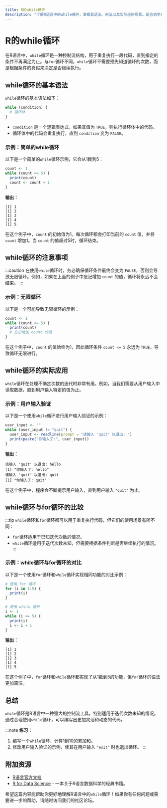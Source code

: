 ```yaml
---
title: R的while循环
description: "了解R语言中的while循环，掌握其语法、用法以及实际应用场景。适合初学者学习R控制流的基础知识。"
---
```


# R的while循环

在R语言中，`while`循环是一种控制流结构，用于重复执行一段代码，直到指定的条件不再满足为止。与`for`循环不同，`while`循环不需要预先知道循环的次数，而是根据条件的真假来决定是否继续执行。

## while循环的基本语法

`while`循环的基本语法如下：

```r
while (condition) {
  # 循环体
}
```

- `condition` 是一个逻辑表达式，如果其值为 `TRUE`，则执行循环体中的代码。
- 循环体中的代码会重复执行，直到 `condition` 变为 `FALSE`。

### 示例：简单的while循环

以下是一个简单的`while`循环示例，它会从1数到5：

```r
count <- 1
while (count <= 5) {
  print(count)
  count <- count + 1
}
```

**输出：**

```
[1] 1
[1] 2
[1] 3
[1] 4
[1] 5
```

在这个例子中，`count` 的初始值为1。每次循环都会打印当前的 `count` 值，并将 `count` 增加1。当 `count` 的值超过5时，循环结束。

## while循环的注意事项

:::caution
在使用`while`循环时，务必确保循环条件最终会变为 `FALSE`，否则会导致无限循环。例如，如果在上面的例子中忘记增加 `count` 的值，循环将永远不会结束。
:::

### 示例：无限循环

以下是一个可能导致无限循环的示例：

```r
count <- 1
while (count <= 5) {
  print(count)
  # 忘记增加 count 的值
}
```

在这个例子中，`count` 的值始终为1，因此循环条件 `count <= 5` 永远为 `TRUE`，导致循环无限进行。

## while循环的实际应用

`while`循环在处理不确定次数的迭代时非常有用。例如，当我们需要从用户输入中读取数据，直到用户输入特定的值为止。

### 示例：用户输入验证

以下是一个使用`while`循环进行用户输入验证的示例：

```r
user_input <- ""
while (user_input != "quit") {
  user_input <- readline(prompt = "请输入 'quit' 以退出: ")
  print(paste("你输入了:", user_input))
}
```

**输出：**

```
请输入 'quit' 以退出: hello
[1] "你输入了: hello"
请输入 'quit' 以退出: quit
[1] "你输入了: quit"
```

在这个例子中，程序会不断提示用户输入，直到用户输入 `"quit"` 为止。

## while循环与for循环的比较

:::tip
`while`循环和`for`循环都可以用于重复执行代码，但它们的使用场景有所不同：
- `for`循环适用于已知迭代次数的情况。
- `while`循环适用于迭代次数未知，但需要根据条件判断是否继续执行的情况。
:::

### 示例：while循环与for循环的对比

以下是一个使用`for`循环和`while`循环实现相同功能的对比示例：

```r
# 使用 for 循环
for (i in 1:5) {
  print(i)
}

# 使用 while 循环
i <- 1
while (i <= 5) {
  print(i)
  i <- i + 1
}
```

**输出：**

```
[1] 1
[1] 2
[1] 3
[1] 4
[1] 5
```

在这个例子中，`for`循环和`while`循环都实现了从1数到5的功能，但`for`循环的语法更加简洁。

## 总结

`while`循环是R语言中一种强大的控制流工具，特别适用于迭代次数未知的情况。通过合理使用`while`循环，可以编写出更加灵活和动态的代码。

:::note
**练习：**
1. 编写一个`while`循环，计算1到10的累加和。
2. 修改用户输入验证的示例，使其在用户输入 `"exit"` 时也退出循环。
:::

## 附加资源

- [R语言官方文档](https://cran.r-project.org/manuals.html)
- [R for Data Science](https://r4ds.had.co.nz/) - 一本关于R语言数据科学的经典书籍。

希望这篇内容能帮助你更好地理解R语言中的`while`循环！如果你有任何问题或需要进一步的帮助，请随时访问我们的社区论坛。